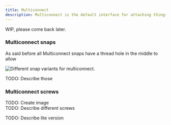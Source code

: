 ```yaml
---
title: Multiconnect
description: Multiconnect is the default interface for attaching things.
---
```


WIP, please come back later.

### Multiconnect snaps

As said before all Multiconnect snaps have a thread hole in the middle to allow 

<Image src={multiconnectSnapsImage} alt="Different snap variants for multiconnect." />

TODO: Describe those

### Multiconnect screws

TODO: Create image  
TODO: Describe different screws

TODO: Describe lite version
